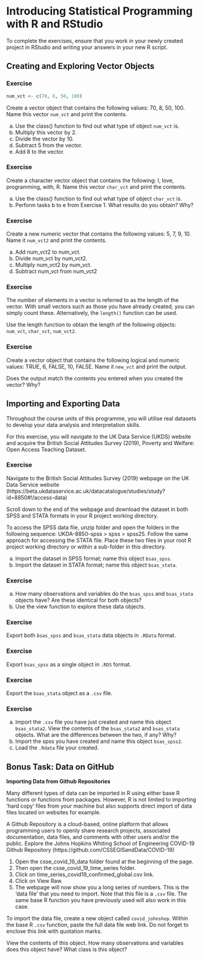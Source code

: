 # Introducing Statistical Programming with R and RStudio

To complete the exercises, ensure that you work in your newly created project in RStudio and writing your answers in your new R script.

## Creating and Exploring Vector Objects

### Exercise 

```r
num_vct <- c(70, 8, 50, 100) 
```

Create a vector object that contains the following values: 70, 8, 50, 100. Name this vector `num_vct` and print the contents. 

a. Use the class() function to find out what type of object `num_vct` is.
b. Multiply this vector by 2.
c. Divide the vector by 10. 
d. Subtract 5 from the vector. 
e. Add 8 to the vector.

### Exercise

Create a character vector object that contains the following: I, love, programming, with, R.  Name this vector `char_vct` and print the contents.

a. Use the class() function to find out what type of object `char_vct` is.
b. Perform tasks b to e from Exercise 1. What results do you obtain? Why?

### Exercise

Create a new numeric vector that contains the following values: 5, 7, 9, 10. Name it `num_vct2` and print the contents. 

a. Add num_vct2 to num_vct. 
b. Divide num_vct by num_vct2. 
c. Multiply num_vct2 by num_vct. 
d. Subtract num_vct from num_vct2

### Exercise

The number of elements in a vector is referred to as the length of the vector. With small vectors such as those you have already created, you can simply count these. Alternatively, the `length()` function can be used. 

Use the length function to obtain the length of the following objects: `num_vct`, `char_vct`, `num_vct2`.

### Exercise

Create a vector object that contains the following logical and numeric values: TRUE, 6, FALSE, 10, FALSE. Name it `new_vct` and print the output. 

Does the output match the contents you entered when you created the vector? Why?

## Importing and Exporting Data

Throughout the course units of this programme, you will utilise real datasets to develop your data analysis and interpretation skills. 

For this exercise, you will navigate to the UK Data Service (UKDS) website and acquire the British Social Attitudes Survey (2019), Poverty and Welfare: Open Access Teaching Dataset. 

### Exercise 

Navigate to the British Social Attitudes Survey (2019) webpage on the UK Data Service website (https://beta.ukdataservice.ac.uk/datacatalogue/studies/study?id=8850#!/access-data)

Scroll down to the end of the webpage and download the dataset in both SPSS and STATA formats in your R project working directory.

To access the SPSS data file, unzip folder and open  the folders in the following sequence: UKDA-8850-spss > spss > spss25. Follow the same approach for accessing the STATA file. Place these two files in your root R project working directory or within a sub-folder in this directory. 

a. Import the dataset in SPSS format; name this object `bsas_spss`. 
b. Import the dataset in STATA format; name this object `bsas_stata`. 

### Exercise

a. How many observations and variables do the `bsas_spss` and `bsas_stata` objects have? Are these identical for both objects?
b. Use the view function to explore these data objects. 

### Exercise

Export both `bsas_spss` and `bsas_stata` data objects in `.RData` format. 

### Exercise

Export `bsas_spss` as a single object in `.RDS` format.  

### Exercise

Export the `bsas_stata` object as a `.csv` file. 

### Exercise

a. Import the `.csv` file you have just created and name this object `bsas_stata2`. View the contents of the `bsas_stata2` and `bsas_stata` objects. What are the differences between the two, if any? Why?
b. Import the spss you have created and name this object `bsas_spss2`. 
c. Load the `.Rdata` file your created. 

## Bonus Task: Data on GitHub

**Importing Data from Github Repositories**

Many different types of data can be imported in R using either base R functions or functions from packages. However, R is not limited to importing 'hard copy' files from your machine but also supports direct import of data files located on websites for example. 

A Github Repository is a cloud-based, online platform that allows programming users to openly share research projects, associated documentation, data files, and comments with other users and/or the public. 
Explore the Johns Hopkins Whiting School of Engineering COVID-19 Github Repository (https://github.com/CSSEGISandData/COVID-19) 

1. Open the csse_covid_19_data folder found at the beginning of the page. 
2. Then open the csse_covid_19_time_series folder. 
3. Click on time_series_covid19_confirmed_global.csv link. 
4. Click on View Raw. 
5. The webpage will now show you a long series of numbers. This is the 'data file' that you need to import. Note that this file is a `.csv` file. The same base R function you have previously used will also work in this case. 

To import the data file, create a new object called `covid_johnshop`. Within the base R `.csv` function, paste the full data file web link. Do not forget to enclose this link with quotation marks. 

View the contents of this object. How many observations and variables does this object have? What class is this object?





